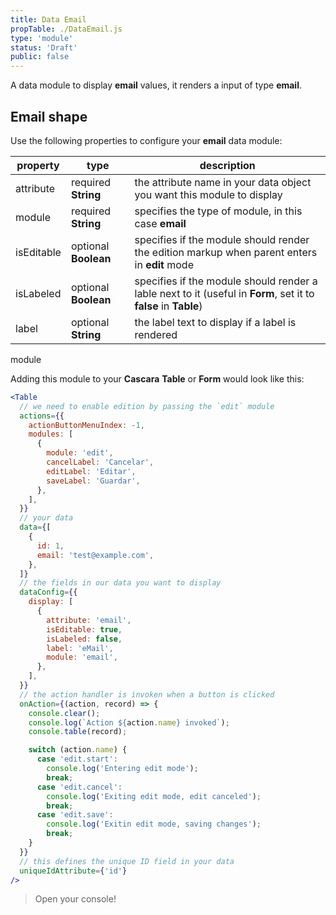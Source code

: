 ```yaml
---
title: Data Email
propTable: ./DataEmail.js
type: 'module'
status: 'Draft'
public: false
---
```


A data module to display **email** values, it renders a input of type **email**.

## Email shape

Use the following properties to configure your **email** data module:

| property   | type                 | description                                                                                                     |
| ---------- | -------------------- | --------------------------------------------------------------------------------------------------------------- |
| attribute  | required **String**  | the attribute name in your data object you want this module to display                                          |
| module     | required **String**  | specifies the type of module, in this case **email**                                                            |
| isEditable | optional **Boolean** | specifies if the module should render the edition markup when parent enters in **edit** mode                    |
| isLabeled  | optional **Boolean** | specifies if the module should render a lable next to it (useful in **Form**, set it to **false** in **Table**) |
| label      | optional **String**  | the label text to display if a label is rendered                                                                |

module

Adding this module to your **Cascara** **Table** or **Form** would look like this:

```jsx
<Table
  // we need to enable edition by passing the `edit` module
  actions={{
    actionButtonMenuIndex: -1,
    modules: [
      {
        module: 'edit',
        cancelLabel: 'Cancelar',
        editLabel: 'Editar',
        saveLabel: 'Guardar',
      },
    ],
  }}
  // your data
  data={[
    {
      id: 1,
      email: 'test@example.com',
    },
  ]}
  // the fields in our data you want to display
  dataConfig={{
    display: [
      {
        attribute: 'email',
        isEditable: true,
        isLabeled: false,
        label: 'eMail',
        module: 'email',
      },
    ],
  }}
  // the action handler is invoken when a button is clicked
  onAction={(action, record) => {
    console.clear();
    console.log(`Action ${action.name} invoked`);
    console.table(record);

    switch (action.name) {
      case 'edit.start':
        console.log('Entering edit mode');
        break;
      case 'edit.cancel':
        console.log('Exiting edit mode, edit canceled');
        break;
      case 'edit.save':
        console.log('Exitin edit mode, saving changes');
        break;
    }
  }}
  // this defines the unique ID field in your data
  uniqueIdAttribute={'id'}
/>
```

> Open your console!
